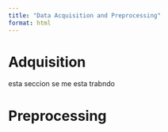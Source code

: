 ```yaml
---
title: "Data Acquisition and Preprocessing"
format: html
---
```


# Adquisition 

esta seccion se me esta trabndo 

# Preprocessing